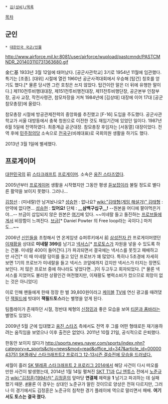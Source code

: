  * [[김(성씨)/목록]]

[[목차]]
== 군인 ==
 * [[대한민국 국군/인물]]

http://www.airforce.mil.kr:8081/user/airforce/wupload/pastcmndr/PASTCMNDR_201403110731363680.gif

金仁基
1933년 3월 12일에 태어났다. [공군사관학교] 3기로 1954년 11월에 임관했다. 특기는 [조종]. [대위] 시절에 열린 1960년 공군사격대회에서 우승해 [탑건] 칭호를 얻기도 했다.[* 물론 당시엔 그런 호칭은 쓰지 않았다. 탑건이란 말은 더 뒤에 유행한 말이다.] 제110전투비행대대장, 제151전투비행전대장, 제11전투비행단장, 공군본부 인참부장, 공사 교장, 작전사령관, 참모차장을 거쳐 1984년에 [김상태] 대장에 이어 17대 [공군참모총장]에 올랐다. 

참모총장 시절에 방공관제전력의 중앙화를 추진했고 [F-16] 도입을 주도했다. 공군사관학교가 서울 대방동에서 충북 청원으로 이전한 것도 재임기간에 있었던 일이다. 1987년 6월 5일에 전역하였다. 최종계급 공군대장. 참모총장 후임자는 [서동열] 대장이었다. 전역 후에 [[민주정의당]] 소속으로 [[전국구]](비례대표)로 국회의원 생활을 하기도 했다.

2013년 3월 1일에 별세했다.

== 프로게이머 ==
[[대한민국]]의 前 [[스타크래프트]] [[프로게이머]].
소속은 [[웅진 스타즈]]였다.
 
2005년부터 [[프로게이머]] 생활을 시작했지만 그동안 평생 [[듣보잡]]이라 불릴 정도로 별다른 활약을 보이지 못했다. 그러나... 

{{{#!HTML
<iframe title='잭필드토스 김인기' width='500px' height='375px' src='http://videofarm.daum.net/controller/video/viewer/Video.html?vid=a2ggID1fQGo$&play_loc=undefined&c_bitrateSelectBox_visible=false' frameborder='0' scrolling='no' ></iframe>
}}}
[[김창선]] : (미네랄)안 남겨놨나요?
[[성승헌]] : 없나요?
[[wiki:"김태형(게임 해설가)" 김태형]] : 만약에 없다면...
[[성승헌]] : '''있어요!'''
단체 : '''__삼백구십구__!'''
--원본을 어디에 팔아먹은거야...-- 브금이 삽입되지 않은 원본은 [http://tvple.com/48501 여기]에 있다.
~~미네랄 들고 돌진하는 [[프로브]]들에게서 비장함이 느껴진다. [[브금]][* Daniel Powter 의 Free loop라는 곡이다.] 마저도...~~

2006년 [[신인]]들을 초청해서 연 온게임넷 슈퍼루키에서 前 [[삼성전자 칸]] 프로게이머였던 [[이재황]]을 상대로 '''미네랄 399'''를 남기고 [[연결체|넥서스]][* [[프로토스]]가 자원을 넣을 수 있도록 하는 건물. 미네랄 400이 들어간다.]가 파괴되면서 결국에는 넥서스를 못짓고 패배하고 만 사건[* 이 때 미네랄 덩이를 들고 있던 프로브가 꽤 많았다. 특히나 5초경에 자세히 보면 1기의 프로브가 미네랄을 들고 넥서스 코앞에까지 갔지만 넥서스가 터지는 장면도 보인다. 저 많은 프로브 중에 하나라도 넣었다면...]이 두고두고 회자되었다. [* 물론 넥서스를 지었어도 불리한 상황인건 여전했지만, 이재황도 병력소비가 컸으므로 희망이 없는 것은 아니었다] 

이로 인해 팬들에게 한때 정장 한 벌 39,800원이라고 [[케이블]] [[TV]]에 연신 광고를 때려댔던 [[잭필드]]에 빗대어 '''잭필드토스'''라는 별명을 얻게 된다. 

팀플레이가 존재하던 시절, 정반대 체형의 [[신정민]]과 좋은 모습을 보여 [[티몬과 품바]]라는 별명도 있었다.

2009년 5월 군에 입대했고 [[웅진 스타즈]] 측에서도 전역 후 그를 어떤 형태로든 재기용하려는 움직임을 보였으나 이후 출전은 없었다. 2011년 10월 21일, 공식적으로 은퇴했다.

한동안 보이지 않다가 [[http://sports.news.naver.com/sports/index.nhn?category=e_sports&ctg=news&mod=read&office_id=347&article_id=0000043751 SK플래닛 스타크래프트2 프로리그 12-13시즌 결승전에 모습을 드러냈다.]]

세월이 흘러 [[SK 텔레콤 스타크래프트 2 프로리그 2014]]에서 해당 사건이 다시 떠오를 만한 사건이 발생했는데, 2014년 1월 14일 펼쳐진 [[SKT T1]]과 [[CJ 엔투스]] 전에서 [[노준규]]가 [[wiki:"김정훈(1994년)" 김정훈]]의 앞마당 '''연결체''' 체력을 '''1''' 남기고 파괴하는 데 실패했기 때문. [http://youtu.be/zHP1ZzIoAYo?t=8m30s #]물론 이 경우는 상대인 노준규가 말린 것이므로 양상은 전혀 다르지만, 그러나 이 경기에서도 김정훈은 노준규의 침착한 경기 플레이에 역으로 말리면서 패배. '''여기서도 토스는 결국 졌다.'''
